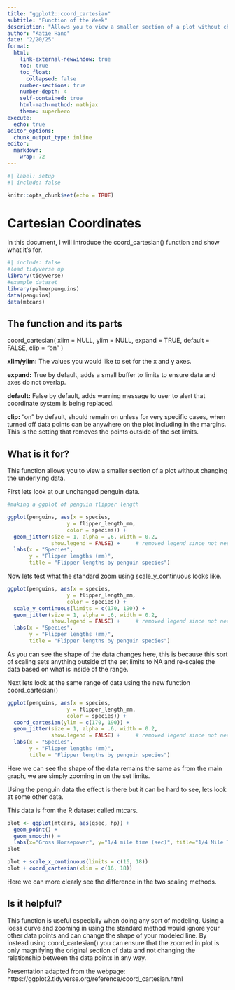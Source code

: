 ```yaml
---
title: "ggplot2::coord_cartesian"
subtitle: "Function of the Week"
description: "Allows you to view a smaller section of a plot without changing the underlying data"
author: "Katie Hand"
date: "2/20/25"
format: 
  html:
    link-external-newwindow: true
    toc: true
    toc_float:
      collapsed: false
    number-sections: true
    number-depth: 4
    self-contained: true
    html-math-method: mathjax
    theme: superhero
execute:
  echo: true
editor_options: 
  chunk_output_type: inline
editor: 
  markdown: 
    wrap: 72
---
```


```r

#| label: setup
#| include: false

knitr::opts_chunk$set(echo = TRUE)
```

# Cartesian Coordinates

In this document, I will introduce the coord_cartesian() function and
show what it's for.

```r
#| include: false
#load tidyverse up
library(tidyverse)
#example dataset
library(palmerpenguins)
data(penguins)
data(mtcars)
```

## The function and its parts

coord_cartesian( xlim = NULL, ylim = NULL, expand = TRUE, default =
FALSE, clip = "on" )

**xlim/ylim:** The values you would like to set for the x and y axes.

**expand:** True by default, adds a small buffer to limits to ensure
data and axes do not overlap.

**default:** False by default, adds warning message to user to alert
that coordinate system is being replaced.

**clip:** "on" by default, should remain on unless for very specific
cases, when turned off data points can be anywhere on the plot including
in the margins. This is the setting that removes the points outside of
the set limits.

## What is it for?

This function allows you to view a smaller section of a plot without
changing the underlying data.

First lets look at our unchanged penguin data.

```r
#making a ggplot of penguin flipper length

ggplot(penguins, aes(x = species, 
                   y = flipper_length_mm, 
                   color = species)) +
  geom_jitter(size = 1, alpha = .6, width = 0.2, 
              show.legend = FALSE) +     # removed legend since not needed
  labs(x = "Species", 
       y = "Flipper lengths (mm)",
       title = "Flipper lengths by penguin species")
```

Now lets test what the standard zoom using scale_y_continuous looks
like.

```r
ggplot(penguins, aes(x = species, 
                   y = flipper_length_mm, 
                   color = species)) +
  scale_y_continuous(limits = c(170, 190)) +
  geom_jitter(size = 1, alpha = .6, width = 0.2, 
              show.legend = FALSE) +     # removed legend since not needed
  labs(x = "Species", 
       y = "Flipper lengths (mm)",
       title = "Flipper lengths by penguin species")
```

As you can see the shape of the data changes here, this is because this
sort of scaling sets anything outside of the set limits to NA and
re-scales the data based on what is inside of the range.

Next lets look at the same range of data using the new function
coord_cartesian()

```r
ggplot(penguins, aes(x = species, 
                   y = flipper_length_mm, 
                   color = species)) +
  coord_cartesian(ylim = c(170, 190)) +
  geom_jitter(size = 1, alpha = .6, width = 0.2, 
              show.legend = FALSE) +     # removed legend since not needed
  labs(x = "Species", 
       y = "Flipper lengths (mm)",
       title = "Flipper lengths by penguin species")
```

Here we can see the shape of the data remains the same as from the main
graph, we are simply zooming in on the set limits.

Using the penguin data the effect is there but it can be hard to see,
lets look at some other data.

This data is from the R dataset called mtcars.

```r
plot <- ggplot(mtcars, aes(qsec, hp)) +
  geom_point() +
  geom_smooth() +
  labs(x="Gross Horsepower", y="1/4 mile time (sec)", title="1/4 Mile Time by Horsepower" )
plot
```

```r
plot + scale_x_continuous(limits = c(16, 18))
plot + coord_cartesian(xlim = c(16, 18))
```

Here we can more clearly see the difference in the two scaling methods.

## Is it helpful?

This function is useful especially when doing any sort of modeling.
Using a loess curve and zooming in using the standard method would
ignore your other data points and can change the shape of your modeled
line. By instead using coord_cartesian() you can ensure that the zoomed
in plot is only magnifying the original section of data and not changing
the relationship between the data points in any way.

Presentation adapted from the webpage:
https://ggplot2.tidyverse.org/reference/coord_cartesian.html
